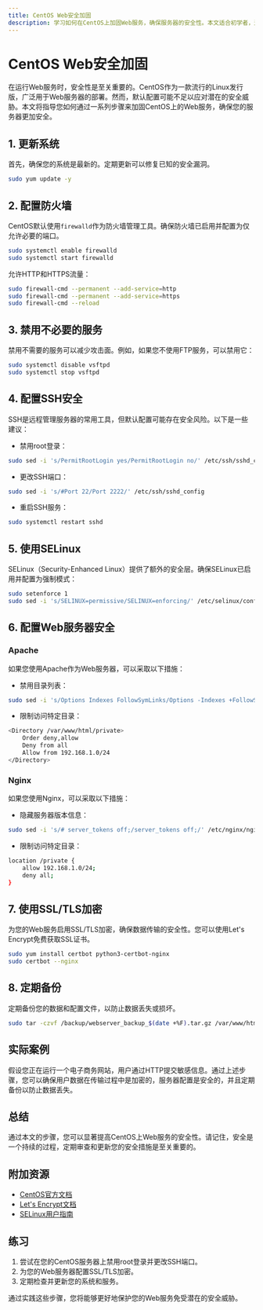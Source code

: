 ```yaml
---
title: CentOS Web安全加固
description: 学习如何在CentOS上加固Web服务，确保服务器的安全性。本文适合初学者，涵盖基本的安全措施和实际案例。
---
```


# CentOS Web安全加固

在运行Web服务时，安全性是至关重要的。CentOS作为一款流行的Linux发行版，广泛用于Web服务器的部署。然而，默认配置可能不足以应对潜在的安全威胁。本文将指导您如何通过一系列步骤来加固CentOS上的Web服务，确保您的服务器更加安全。

## 1. 更新系统

首先，确保您的系统是最新的。定期更新可以修复已知的安全漏洞。

```bash
sudo yum update -y
```

## 2. 配置防火墙

CentOS默认使用`firewalld`作为防火墙管理工具。确保防火墙已启用并配置为仅允许必要的端口。

```bash
sudo systemctl enable firewalld
sudo systemctl start firewalld
```

允许HTTP和HTTPS流量：

```bash
sudo firewall-cmd --permanent --add-service=http
sudo firewall-cmd --permanent --add-service=https
sudo firewall-cmd --reload
```

## 3. 禁用不必要的服务

禁用不需要的服务可以减少攻击面。例如，如果您不使用FTP服务，可以禁用它：

```bash
sudo systemctl disable vsftpd
sudo systemctl stop vsftpd
```

## 4. 配置SSH安全

SSH是远程管理服务器的常用工具，但默认配置可能存在安全风险。以下是一些建议：

- 禁用root登录：

```bash
sudo sed -i 's/PermitRootLogin yes/PermitRootLogin no/' /etc/ssh/sshd_config
```

- 更改SSH端口：

```bash
sudo sed -i 's/#Port 22/Port 2222/' /etc/ssh/sshd_config
```

- 重启SSH服务：

```bash
sudo systemctl restart sshd
```

## 5. 使用SELinux

SELinux（Security-Enhanced Linux）提供了额外的安全层。确保SELinux已启用并配置为强制模式：

```bash
sudo setenforce 1
sudo sed -i 's/SELINUX=permissive/SELINUX=enforcing/' /etc/selinux/config
```

## 6. 配置Web服务器安全

### Apache

如果您使用Apache作为Web服务器，可以采取以下措施：

- 禁用目录列表：

```bash
sudo sed -i 's/Options Indexes FollowSymLinks/Options -Indexes +FollowSymLinks/' /etc/httpd/conf/httpd.conf
```

- 限制访问特定目录：

```bash
<Directory /var/www/html/private>
    Order deny,allow
    Deny from all
    Allow from 192.168.1.0/24
</Directory>
```

### Nginx

如果您使用Nginx，可以采取以下措施：

- 隐藏服务器版本信息：

```bash
sudo sed -i 's/# server_tokens off;/server_tokens off;/' /etc/nginx/nginx.conf
```

- 限制访问特定目录：

```bash
location /private {
    allow 192.168.1.0/24;
    deny all;
}
```

## 7. 使用SSL/TLS加密

为您的Web服务启用SSL/TLS加密，确保数据传输的安全性。您可以使用Let's Encrypt免费获取SSL证书。

```bash
sudo yum install certbot python3-certbot-nginx
sudo certbot --nginx
```

## 8. 定期备份

定期备份您的数据和配置文件，以防止数据丢失或损坏。

```bash
sudo tar -czvf /backup/webserver_backup_$(date +%F).tar.gz /var/www/html /etc/httpd /etc/nginx
```

## 实际案例

假设您正在运行一个电子商务网站，用户通过HTTP提交敏感信息。通过上述步骤，您可以确保用户数据在传输过程中是加密的，服务器配置是安全的，并且定期备份以防止数据丢失。

## 总结

通过本文的步骤，您可以显著提高CentOS上Web服务的安全性。请记住，安全是一个持续的过程，定期审查和更新您的安全措施是至关重要的。

## 附加资源

- [CentOS官方文档](https://www.centos.org/docs/)
- [Let's Encrypt文档](https://letsencrypt.org/docs/)
- [SELinux用户指南](https://access.redhat.com/documentation/en-us/red_hat_enterprise_linux/7/html/selinux_users_and_administrators_guide/)

## 练习

1. 尝试在您的CentOS服务器上禁用root登录并更改SSH端口。
2. 为您的Web服务器配置SSL/TLS加密。
3. 定期检查并更新您的系统和服务。

通过实践这些步骤，您将能够更好地保护您的Web服务免受潜在的安全威胁。
